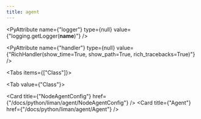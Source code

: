 ```yaml
---
title: agent
---
```


<PyAttribute
  name={"logger"}
  type={null}
  value={"logging.getLogger(__name__)"}
/>

<PyAttribute
  name={"handler"}
  type={null}
  value={"RichHandler(show_time=True, show_path=True, rich_tracebacks=True)"}
/>

<Tabs items={["Class"]}>

<Tab value={"Class"}>

<Cards >

<Card
  title={"NodeAgentConfig"}
  href={"/docs/python/liman/agent/NodeAgentConfig"}
/>
<Card title={"Agent"} href={"/docs/python/liman/agent/Agent"} />

</Cards>

</Tab>

</Tabs>
